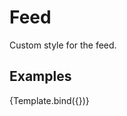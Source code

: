 

<Meta title="Components/Feed" component={Feed} />

# Feed

Custom style for the feed.

## Examples


<Canvas isColumn>
  <Story name="default" args={{
      user: { id: 3, username: "Admin" },
      posts: [
        {
          id: 1,
          text: "Lorem ipsum dolor sit amet, consectetur adipiscing elit. Eu nullam id maecenas massa vitae amet vulputate. A vel viverra in tincidunt vestibulum vel lacinia pellentesque tortor. Semper mauris eget pellentesque risus augue molestie ornare arcu, parturient. Sit amet, neque ornare fermentum sociis posuere ac eu imperdiet. Tellus orci rhoncus dapibus blandit suspendisse et. Malesuada vivamus ullamcorper faucibus convallis convallis nec venenatis pharetra diam. Eget laoreet nibh id at vel cras. Enim faucibus justo et faucibus in duis. Nibh in suspendisse urna, amet, tortor tellus risus. Convallis in tortor aliquam, ultrices mauris bibendum. Quis neque, vel turpis adipiscing eget. Quisque nulla at magna tincidunt feugiat id ridiculus tellus fringilla.",
          created_at: "2021-07-21 07:25:15 UTC",
          comments: 3,
          user: {
            id: 1,
            username: "John Doe",
            ticker: "$JDOE",
            price: "$3.284"
          }
        },
        {
          id: 2,
          text: "Lorem ipsum dolor sit amet, consectetur adipiscing elit. Eu nullam id maecenas massa vitae amet vulputate. A vel viverra in tincidunt vestibulum vel lacinia pellentesque tortor. Semper mauris eget pellentesque risus augue molestie ornare arcu, parturient. Sit amet, neque ornare fermentum sociis posuere ac eu imperdiet. Tellus orci rhoncus dapibus blandit suspendisse et. Malesuada vivamus ullamcorper faucibus convallis convallis nec venenatis pharetra diam. Eget laoreet nibh id at vel cras. Enim faucibus justo et faucibus in duis. Nibh in suspendisse urna, amet, tortor tellus risus. Convallis in tortor aliquam, ultrices mauris bibendum. Quis neque, vel turpis adipiscing eget. Quisque nulla at magna tincidunt feugiat id ridiculus tellus fringilla.",
          created_at: "2021-07-21 11:25:15 UTC",
          comments: 5,
          user: {
            id: 2,
            username: "Jane Doe",
            ticker: "$JANE",
            price: "$7.32"
          }
        }
      ]
    }}>
    {Template.bind({})}
   </Story>
</Canvas>
